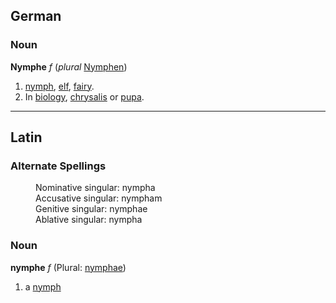 ==German==
===Noun===
'''Nymphe''' ''f'' (''plural'' [[Nymphen]])
# [[nymph]], [[elf]], [[fairy]].
# In [[biology]], [[chrysalis]] or [[pupa]].
----
==Latin==
===Alternate Spellings===
:Nominative singular: nympha
:Accusative singular: nympham
:Genitive singular: nymphae
:Ablative singular: nympha
===Noun===
'''nymphe''' ''f'' (Plural: [[nymphae]])

#a [[nymph]]